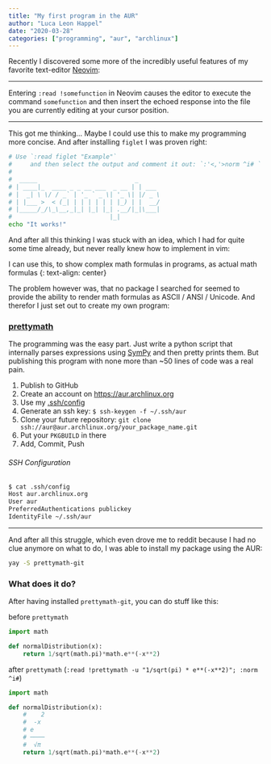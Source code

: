 ```yaml
---
title: "My first program in the AUR"
author: "Luca Leon Happel"
date: "2020-03-28"
categories: ["programming", "aur", "archlinux"]
---
```


Recently I discovered some more of the incredibly useful features of
my favorite text-editor [Neovim](https://github.com/neovim/neovim):

---

Entering `:read !somefunction` in Neovim causes the editor to execute
the command `somefunction` and then insert the echoed response into the
file you are currently editing at your cursor position.

---

This got me thinking... Maybe I could use this to make my programming
more concise. And after installing `figlet` I was proven right:

```bash
# Use `:read figlet "Example"`
#     and then select the output and comment it out: `:'<,'>norm ^i# `
#
#  _____                           _
# | ____|_  ____ _ _ __ ___  _ __ | | ___
# |  _| \ \/ / _` | '_ ` _ \| '_ \| |/ _ \
# | |___ >  < (_| | | | | | | |_) | |  __/
# |_____/_/\_\__,_|_| |_| |_| .__/|_|\___|
#                           |_|
echo "It works!"
```

And after all this thinking I was stuck with an idea, which I had for
quite some time already, but never really knew how to implement in vim:

I can use this, to show complex math formulas in programs, as actual math formulas
{: text-align: center}

The problem however was, that no package I searched for seemed to
provide the ability to render math formulas as ASCII / ANSI / Unicode.
And therefor I just set out to create my own program:

### [prettymath](http://github.com/quoteme/prettymath)

The programming was the easy part. Just write a python script that
internally parses expressions using [SymPy](https://www.sympy.org/en/index.html)
and then pretty prints them. But publishing this program with none more
than ~50 lines of code was a real pain.

1. Publish to GitHub
2. Create an account on [https://aur.archlinux.org ](https://aur.archlinux.org/)
3. Use my [.ssh/config](#ssh_config)
4. Generate an ssh key: `$ ssh-keygen -f ~/.ssh/aur`
5. Clone your future repository: `git clone ssh://aur@aur.archlinux.org/your_package_name.git`
6. Put your `PKGBUILD` in there
7. Add, Commit, Push

###### SSH Configuration    {#ssh_config}

```bash
$ cat .ssh/config
Host aur.archlinux.org
User aur
PreferredAuthentications publickey
IdentityFile ~/.ssh/aur
```

---

And after all this struggle, which even drove me to reddit because I
had no clue anymore on what to do, I was able to install my package using the AUR:

```bash
yay -S prettymath-git
```
### What does it do?

After having installed `prettymath-git`, you can do stuff like this:

before `prettymath`
```python
import math

def normalDistribution(x):
	return 1/sqrt(math.pi)*math.e**(-x**2)
```

after `prettymath` (`:read !prettymath -u "1/sqrt(pi) * e**(-x**2)"; :norm ^i# `)
```python
import math

def normalDistribution(x):
	#    2
	#  -x
	# e
	# ────
	#  √π
	return 1/sqrt(math.pi)*math.e**(-x**2)
```